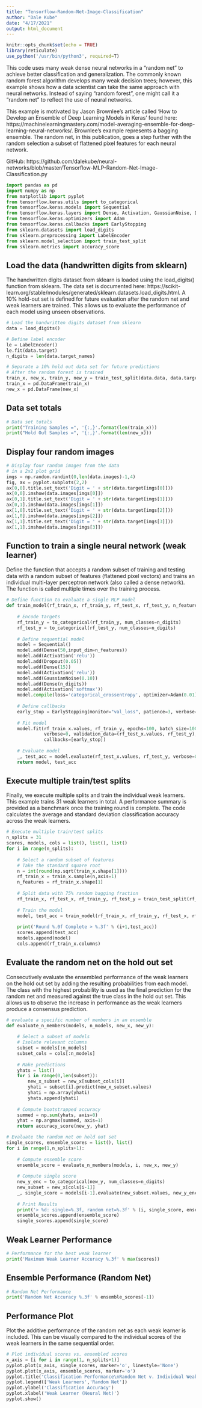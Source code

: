 ```yaml
---
title: "Tensorflow-Random-Net-Image-Classification"
author: "Dale Kube"
date: "4/17/2021"
output: html_document
---
```


```r
knitr::opts_chunk$set(echo = TRUE)
library(reticulate)
use_python('/usr/bin/python3', required=T)
```

This code uses many weak dense neural networks in a "random net" to achieve better classification and generalization. The commonly known random forest algorithm develops many weak decision trees; however, this example shows how a data scientist can take the same approach with neural networks. Instead of saying "random forest", one might call it a "random net" to reflect the use of neural networks.

This example is motivated by Jason Brownlee’s article called ‘How to Develop an Ensemble of Deep Learning Models in Keras’ found here: https://machinelearningmastery.com/model-averaging-ensemble-for-deep-learning-neural-networks/. Brownlee’s example represents a bagging ensemble. The random net, in this publication, goes a step further with the random selection a subset of flattened pixel features for each neural network.

GitHub: https://github.com/dalekube/neural-networks/blob/master/Tensorflow-MLP-Random-Net-Image-Classification.py

```python
import pandas as pd
import numpy as np
from matplotlib import pyplot
from tensorflow.keras.utils import to_categorical
from tensorflow.keras.models import Sequential
from tensorflow.keras.layers import Dense, Activation, GaussianNoise, Dropout
from tensorflow.keras.optimizers import Adam
from tensorflow.keras.callbacks import EarlyStopping
from sklearn.datasets import load_digits
from sklearn.preprocessing import LabelEncoder
from sklearn.model_selection import train_test_split
from sklearn.metrics import accuracy_score
```

## Load the data (handwritten digits from sklearn)

The handwritten digits dataset from sklearn is loaded using the load_digits() function from sklearn. The data set is documented here: https://scikit-learn.org/stable/modules/generated/sklearn.datasets.load_digits.html. A 10% hold-out set is defined for future evaluation after the random net and weak learners are trained. This allows us to evaluate the performance of each model using unseen observations.

```python
# Load the handwritten digits dataset from sklearn
data = load_digits()

# Define label encoder
le = LabelEncoder()
le.fit(data.target)
n_digits = len(data.target_names)

# Separate a 10% hold out data set for future predictions
# After the random forest is trained
train_x, new_x, train_y, new_y = train_test_split(data.data, data.target, stratify=data.target, test_size=0.1, random_state=77)
train_x = pd.DataFrame(train_x)
new_x = pd.DataFrame(new_x)
```

## Data set totals

```python
# Data set totals
print("Training Samples =", '{:,}'.format(len(train_x)))
print("Hold Out Samples =", '{:,}'.format(len(new_x)))
```

## Display four random images

```python
# Display four random images from the data
# in a 2x2 plot grid
imgs = np.random.randint(0,len(data.images)-1,4)
fig, ax = pyplot.subplots(2,2)
ax[0,0].title.set_text('Digit = ' + str(data.target[imgs[0]]))
ax[0,0].imshow(data.images[imgs[0]])
ax[0,1].title.set_text('Digit = ' + str(data.target[imgs[1]]))
ax[0,1].imshow(data.images[imgs[1]])
ax[1,0].title.set_text('Digit = ' + str(data.target[imgs[2]]))
ax[1,0].imshow(data.images[imgs[2]])
ax[1,1].title.set_text('Digit = ' + str(data.target[imgs[3]]))
ax[1,1].imshow(data.images[imgs[3]])
```

## Function to train a single neural network (weak learner)

Define the function that accepts a random subset of training and testing data with a random subset of features (flattened pixel vectors) and trains an individual multi-layer perceptron network (also called a dense network). The function is called multiple times over the training process.

```python
# Define function to evaluate a single MLP model
def train_model(rf_train_x, rf_train_y, rf_test_x, rf_test_y, n_features):
    
    # Encode targets
    rf_train_y = to_categorical(rf_train_y, num_classes=n_digits)
    rf_test_y = to_categorical(rf_test_y, num_classes=n_digits)
    
    # Define sequential model
    model = Sequential()
    model.add(Dense(50,input_dim=n_features))
    model.add(Activation('relu'))
    model.add(Dropout(0.05))
    model.add(Dense(15))
    model.add(Activation('relu'))
    model.add(GaussianNoise(0.10))
    model.add(Dense(n_digits))
    model.add(Activation('softmax'))
    model.compile(loss='categorical_crossentropy', optimizer=Adam(0.01), metrics=['accuracy'])
    
    # Define callbacks
    early_stop = EarlyStopping(monitor="val_loss", patience=3, verbose=1, restore_best_weights=True)
    
    # Fit model
    model.fit(rf_train_x.values, rf_train_y, epochs=100, batch_size=1000, 
              verbose=0, validation_data=(rf_test_x.values, rf_test_y),
              callbacks=[early_stop])
    
    # Evaluate model
    _, test_acc = model.evaluate(rf_test_x.values, rf_test_y, verbose=0)
    return model, test_acc
```

## Execute multiple train/test splits

Finally, we execute multiple splits and train the individual weak learners. This example trains 31 weak learners in total. A performance summary is provided as a benchmark once the training round is complete. The code calculates the average and standard deviation classification accuracy across the weak learners.

```python
# Execute multiple train/test splits
n_splits = 31
scores, models, cols = list(), list(), list()
for i in range(n_splits):
    
    # Select a random subset of features
    # Take the standard square root
    n = int(round(np.sqrt(train_x.shape[1])))
    rf_train_x = train_x.sample(n,axis=1)
    n_features = rf_train_x.shape[1]
    
    # Split data with 75% random bagging fraction
    rf_train_x, rf_test_x, rf_train_y, rf_test_y = train_test_split(rf_train_x, train_y, test_size=0.75, random_state=77)
    
    # Train the model
    model, test_acc = train_model(rf_train_x, rf_train_y, rf_test_x, rf_test_y, n_features)
    
    print('Round %.0f Complete > %.3f' % (i+1,test_acc))
    scores.append(test_acc)
    models.append(model)
    cols.append(rf_train_x.columns)
```

## Evaluate the random net on the hold out set

Consecutively evaluate the ensembled performance of the weak learners on the hold out set by adding the resulting probabilities from each model. The class with the highest probability is used as the final prediction for the random net and measured against the true class in the hold out set. This allows us to observe the increase in performance as the weak learners produce a consensus prediction.

```python
# evaluate a specific number of members in an ensemble
def evaluate_n_members(models, n_models, new_x, new_y):
    
    # Select a subset of models
    # Isolate relevant columns
    subset = models[:n_models]
    subset_cols = cols[:n_models]
    
    # Make predictions
    yhats = list()
    for i in range(0,len(subset)):        
        new_x_subset = new_x[subset_cols[i]]
        yhati = subset[i].predict(new_x_subset.values)
        yhati = np.array(yhati)
        yhats.append(yhati)
    
    # Compute bootstrapped accuracy
    summed = np.sum(yhats, axis=0)
    yhat = np.argmax(summed, axis=1)
    return accuracy_score(new_y, yhat)

# Evaluate the random net on hold out set
single_scores, ensemble_scores = list(), list()
for i in range(1,n_splits+1):
    
    # Compute ensemble score
    ensemble_score = evaluate_n_members(models, i, new_x, new_y)
    
    # Compute single score
    new_y_enc = to_categorical(new_y, num_classes=n_digits)
    new_subset = new_x[cols[i-1]]
    _, single_score = models[i-1].evaluate(new_subset.values, new_y_enc, verbose=0)
    
    # Print Results
    print('> %d: single=%.3f, random net=%.3f' % (i, single_score, ensemble_score))
    ensemble_scores.append(ensemble_score)
    single_scores.append(single_score)
```

## Weak Learner Performance

```python
# Performance for the best weak learner
print('Maximum Weak Learner Accuracy %.3f' % max(scores))
```

## Ensemble Performance (Random Net)

```python
# Random Net Performance
print('Random Net Accuracy %.3f' % ensemble_scores[-1])
```

## Performance Plot

Plot the additive performance of the random net as each weak learner is included. This can be visually compared to the individual scores of the weak learners in the same sequential order.

```python
# Plot individual scores vs. ensembled scores
x_axis = [i for i in range(1, n_splits+1)]
pyplot.plot(x_axis, single_scores, marker='o', linestyle='None')
pyplot.plot(x_axis, ensemble_scores, marker='o')
pyplot.title('Classification Performance\nRandom Net v. Individual Weak Learners')
pyplot.legend(['Weak Learners','Random Net'])
pyplot.ylabel('Classification Accuracy')
pyplot.xlabel('Weak Learner (Neural Net)')
pyplot.show()
```
